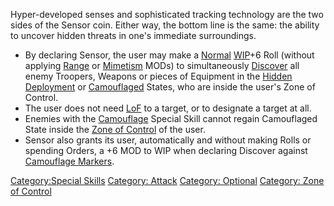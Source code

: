 {{n5-section-special-skills}}


Hyper-developed senses and sophisticated tracking technology are the two sides of the Sensor coin. Either way, the bottom line is the same: the ability to uncover hidden threats in one's immediate surroundings.

{{css_skillbox |green| SENSOR | SHORT SKILL }}
{{skill-label | Attack, Optional, Zone of Control. }}
{{effects}}
* By declaring Sensor, the user may make a [[Normal]] [[WIP]]+6 Roll (without applying [[Range]] or [[Mimetism]] MODs) to simultaneously [[Discover]] all enemy Troopers, Weapons or pieces of Equipment in the [[Hidden Deployment State | Hidden Deployment]] or [[Camouflaged]] States, who are inside the user's Zone of Control.
* The user does not need [[LoF]] to a target, or to designate a target at all.
* Enemies with the [[Camouflage]] Special Skill cannot regain Camouflaged State inside the [[Zone of Control]] of the user.
* Sensor also grants its user, automatically and without making Rolls or spending Orders, a +6 MOD to WIP when declaring Discover against [[Camouflaged | Camouflage Markers]].
{{css_skillbox-end}}







[[Category:Special Skills]]

<!-- Label and Trait categories. -->
[[Category: Attack ]]
[[Category: Optional ]]
[[Category: Zone of Control ]]